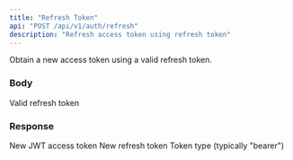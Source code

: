 ```yaml
---
title: "Refresh Token"
api: "POST /api/v1/auth/refresh"
description: "Refresh access token using refresh token"
---
```


Obtain a new access token using a valid refresh token.

### Body

<ParamField body="refresh_token" type="string" required>
  Valid refresh token
</ParamField>

### Response

<ResponseField name="access_token" type="string">
  New JWT access token
</ResponseField>

<ResponseField name="refresh_token" type="string">
  New refresh token
</ResponseField>

<ResponseField name="token_type" type="string">
  Token type (typically "bearer")
</ResponseField>
